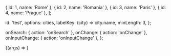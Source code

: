 
<Meta title="Components/Typeahead" />

  { id: 1, name: 'Rome' },
  { id: 2, name: 'Romania' },
  { id: 3, name: 'Paris' },
  { id: 4, name: 'Prague' },
];

  id: 'test',
  options: cities,
  labelKey: (city) => city.name,
  minLength: 3,
};

  onSearch: { action: 'onSearch' },
  onChange: { action: 'onChange' },
  onInputChange: { action: 'onInputChange' },
};

<Canvas>
  <Story name="Default" args={commonArgs} argTypes={commonArgTypes}>
    {(args) => <Typeahead {...args} />}
  </Story>
</Canvas>

<ArgsTable story="Default" />

